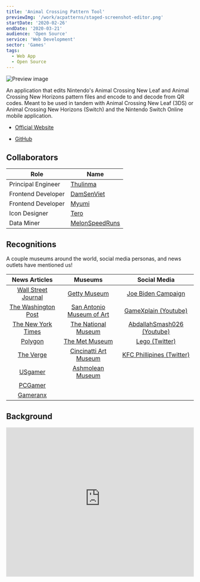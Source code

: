```yaml
---
title: 'Animal Crossing Pattern Tool'
previewImg: '/work/acpatterns/staged-screenshot-editor.png'
startDate: '2020-02-26'
endDate: '2020-03-21'
audience: 'Open Source'
service: 'Web Development'
sector: 'Games'
tags:
  - Web App
  - Open Source
---
```


![Preview image](/work/acpatterns/staged-screenshot-editor.png)

An application that edits Nintendo's Animal Crossing New Leaf and Animal
Crossing New Horizons pattern files and encode to and decode from QR codes.
Meant to be used in tandem with Animal Crossing New Leaf (3DS) or Animal
Crossing New Horizons (Switch) and the Nintendo Switch Online mobile application.

- [Official Website](https://acpatterns.com)

- [GitHub](https://github.com/Thulinma/ACNLPatternTool)

## Collaborators

| Role               | Name                                                 |
| ------------------ | ---------------------------------------------------- |
| Principal Engineer | [Thulinma](https://github.com/Thulinma)              |
| Frontend Developer | [DamSenViet ](https://github.com/DamSenViet)         |
| Frontend Developer | [Myumi ](https://github.com/myumi)                   |
| Icon Designer      | [Tero](https://tero.space/)                          |
| Data Miner         | [MelonSpeedRuns](https://twitter.com/MelonSpeedruns) |

## Recognitions

A couple museums around the world, social media personas, and news outlets have mentioned us!

|                                                                           News Articles                                                                           |                                                           Museums                                                           |                                                                                                                            Social Media                                                                                                                            |
| :---------------------------------------------------------------------------------------------------------------------------------------------------------------: | :-------------------------------------------------------------------------------------------------------------------------: | :----------------------------------------------------------------------------------------------------------------------------------------------------------------------------------------------------------------------------------------------------------------: |
|                  [Wall Street Journal](https://www.wsj.com/articles/nintendos-animal-crossing-goes-upscale-with-museum-masterpieces-11597852490)                  |                 [Getty Museum](http://blogs.getty.edu/iris/how-to-build-an-art-museum-in-animal-crossing/)                  |                                                                                                 [Joe Biden Campaign](https://store.joebiden.com/animal-crossing/)                                                                                                  |
|                       [The Washington Post](https://www.washingtonpost.com/video-games/2020/04/18/animal-crossing-new-horizons-tools-tips/)                       |                            [San Antonio Museum of Art](https://www.samuseum.org/animalcrossing/)                            |                                                                                                [GameXplain (Youtube)](https://www.youtube.com/watch?v=7Qrvb0Pi29c)                                                                                                 |
|                                  [The New York Times](https://www.nytimes.com/2020/09/01/us/politics/biden-animal-crossing.html)                                  | [The National Museum](https://www.nasjonalmuseet.no/en/aktuelt/2020/put-the-national-museum-in-your-animal-crossing-world/) |                                                                                                     [AbdallahSmash026 (Youtube)](https://youtu.be/aIEA5QnQSDo)                                                                                                     |
| [Polygon](https://www.polygon.com/animal-crossing-new-horizons-switch-acnh-guide/2020/3/27/21197396/turn-pictures-into-murals-patterns-in-game-nook-link-qr-code) |       [The Met Museum](https://www.metmuseum.org/blogs/collection-insights/2020/animal-crossing-new-horizons-qr-code)       |                                                                                            [Lego (Twitter)](https://twitter.com/LEGO_Group/status/1322508736678813696)                                                                                             |
|                  [The Verge](https://www.theverge.com/2020/9/1/21409727/biden-harris-animal-crossing-campaign-new-horizons-yard-signs-election)                   |              [Cincinatti Art Museum](https://www.cincinnatiartmuseum.org/about/blog/animal-crossing-and-cam/)               | [KFC Phillipines (Twitter)](https://twitter.com/KFCPhilippines/status/1273093956763439104?ref_src=twsrc%5Etfw%7Ctwcamp%5Etweetembed%7Ctwterm%5E1273093956763439104%7Ctwgr%5E&ref_url=https%3A%2F%2Feconsultancy.com%2Fthe-animal-crossing-phenomenon-marketing%2F) |
|          [USgamer](https://www.usgamer.net/articles/animal-crossings-qr-codes-are-handy-for-designs-and-also-importing-massive-jeff-goldblum-paintings)           |                                [Ashmolean Museum](https://www.ashmolean.org/animal-crossing)                                |                                                                                                                                                                                                                                                                    |
|                        [PCGamer](https://www.pcgamer.com/give-your-animal-crossing-home-a-pc-gaming-makeover-with-this-handy-design-tool/)                        |                                                                                                                             |                                                                                                                                                                                                                                                                    |
|                   [Gameranx](https://gameranx.com/features/id/195193/article/animal-crossing-new-horizons-how-to-import-images-custom-designs/)                   |                                                                                                                             |                                                                                                                                                                                                                                                                    |

## Background

<iframe
  width="100%"
  height="400"
  src="https://www.youtube-nocookie.com/embed/z09iRo44Mcs?si=1o6MMxqKsSiFOHMJ"
  title="YouTube video player"
  frameBorder="0"
  allow="accelerometer; autoplay; clipboard-write; encrypted-media; gyroscope; picture-in-picture; web-share"
  allowFullScreen
/>

In 2012, Nintendo released Animal Crossing New Leaf (ACNL) for their latest
portable console – the 3DS. This was the first of the Animal Crossing series
games to feature QR codes with a means of sharing in-game apparel designs
over the internet by uploading in-game screenshots of the QR code. While
ACNL continued to gain steam in popularity, so did the number of pattern
designers and QR codes. Spanning dedicated ACNL forums, Tumblr blogs posts,
Tweets, and Google Images, the method of discovering and sharing pattern
designs was decentralized and painful. Another problem noticed was plagiarism,
a common complaint from the Japanese ACNL community. Designers had been taking
patterns from the Japanese community passing them off as their own.

The first of people to begin scratching these problems was Thulinma, a developer
in the Netherlands, who created an [early version of the pattern editor](https://thulinma.com/acnl/).
At the time it only handled ACNL patterns and couldn't show a 3D model preview
of the apparel that the pattern would be projected to in game. I reached out to
him about his application in 2018 trying to understand the underlying pattern
format encoded by the QR to prepare for the next anticipated Animal Crossing
game (and what I anticipated to be the next QR code format). With the pieces
assembled I eventually began making design mockups and [experimental performance
tests](https://github.com/DamSenViet/react-acnl-pattern-tool) for a centralized,
searchable database of patterns.

Thulinma later extended an invitation to me to join him and Myumi, a developer
in New York, in making the next generation of the application, We made
uncommitted plans to develop a new application from scratch and decided to stay
in touch with each other. A majority of this time was spent idle, waiting
for Nintendo to make some mention of patterns in their announcements or gameplay
previews. In Feb 2020 Nintendo finally showcased patterns in their Nintendo
Direct for Animal Crossing New Horizons (ACNH) while also setting the release
date a week or two right after.

<iframe
  width="100%"
  height="400"
  src="https://www.youtube.com/embed/Ie4WZCLbtVs?si=tlZGw_4rLsGEJJMo&amp;start=928"
  title="YouTube video player"
  frameBorder="0"
  allow="accelerometer; autoplay; clipboard-write; encrypted-media; gyroscope; picture-in-picture; web-share"
  allowFullScreen
/>

## Approaching Launch

With 1-2 weeks of available development time, we hurriedly began brainstorming
ideas. Very quickly, we set up a Discord server to help us, who were all
residing in different parts of the world, to communicate and support our future
users. We decided to deploy a web application on our own servers and domains
with the potential to release an offline version. The app would include
the pattern editor which would allow you to edit via a GUI, include the ability
to import and export QR codes and include backwards compatibility for ACNL
patterns. We also floated the idea of including the ability to convert regular
images to ACNL patterns as a bonus feature.

During initial development, the ACNH pattern format was not publicly
available. Our lead engineer would take care of the pattern format libraries,
backend api, and infrastructure. I instead redirected a majority of our efforts
to the frontend UI and Myumi worked on improving QR code generation. Since no
one had access to ACNH just yet, we made plans to reverse-engineer and add this
in a future update (which we did).

We also wanted to include an account system, but with two weeks left, there
wasn't enough time and resources to securely and properly add authentication and
authorization. The benefits of an account system wouldn't solve plagiarism and
would also require us to setup more internal human infrastructure. Based on our
timeline, an account system was out of question.

### As Frontend Developer

As an experienced front-end developer, I advised my team on our
potential technology stack, helping us decide on a build strategy to provide
both online and offline versions of the application. A combination of prior
[performance tests](https://github.com/DamSenViet/react-acnl-pattern-tool)
alongside wanting to include everyone in the development process eventually led
us to settle on Vue.js – a component framework similar to utilizing plain HTML,
CSS, JS – easy to use for developers on the team unfamilar with working in a
component system and ES modules.

Becoming responsible for all of our setup included setting up a custom tooling
involving bundling, compression, and dependency structures was the easy part.
One of the unique problems we ran into included needing to link a fork of the
QR Code library we needed to extend from the source code directly because it
didn't support encoding binary data and was written in TypeScript, a different
language from the what were using which was JavaScript. This was handled with
git submodules at my suggestion so we could modify the original source, compile
it back to JavaScript and then reference it from our main project.

I also ended up spearheading a large amount of our UI programming involving
setting up our initial routing, pages, portal managers, data stores, client-side
caching systems, api libraries, and integrating internationalization features.

### As UI/UX Designer

With a prior background in UI and UX, I also led the design efforts in making
responsive HD mockups of our UI for multiple screen sizes, determining general
art direction, design language, and color schemes. Paired with my background in
development, I also advised other team members on the viability of specific UI
features.

Before the project kicked off, I had already been working on the UI/UX design
for the application for a long time. While I did have a design in mind modeled
after online apparel shops, we rejected many of my initial designs as a team
because we wanted the UI to feel playful and match the upcoming game's design
language and make it feel less commercialy oriented. Animal Crossing had a
reputation for being a game where people could relax and take it slow. We wanted
the UI to reflect that same mood. We continued with an another prototype of mine
playing off the same soft colors that Animal Crossing had used. Looking back,
I'm incredibly glad we made that decision.

Early homepage mockups:

{/* slider carousel of earl mockups */}
![Early homepage mockup](/work/acpatterns/early-homepage.png)

Latest homepage mockups:

{/* replace with carousel of mobile + desktop mockups */}
![Latest Homepage Mockups](/work/acpatterns/latest-homepage.png)

## At Launch

At launch, we focused only on features and queued the UI update that would be
according to the design (still being worked on at this time) for later. Pressed
by lack of time, we focused on implementing features and were even able to
include the ability to convert images into the ACNL format and export the
result as a QR code. Lucky for us, the image conversion feature, which was
originally a bonus feature, ended up becoming our main driver for engagement.

{/* insert images of app at launch */}

## Successes

Users greatly loved the image conversion and QR code preview features, using it
put pictures of memes, art, and loved ones into their games. Mentioned in the
Nintendo Direct, by scanning the QR codes with Nintendo's mobile application,
users were able to add these patterns encoded as QR codes to their game after
connecting with their Nintendo Account. Our image conversion feature allowed for
memes, art, and pictures of loved ones to be added into the game as designs that
users could project onto in-game apparel, furniture and decor, and even 1x1
tiles on landscapes. We received heartfelt messages and support from the Animal
Crossing community on our platform and collaborated with other similar free
platforms [Nooknet](https://nooknet.net/) to continue getting the word out.

With the resounding positive feedback from the community, we expanded the image
conversion feature to include the ability to split the image into a grid of
multiple patterns to create in-game mosaics. You can find more examples of these
under our [recognitions](#recognitions).

{/* image of mosaic feature */}

### Large Consistent Userbase

With the financial resources I had at the time, I could not even remotely afford
the infrastructure required to even support such a large userbase. Given our
stats for April 2020, we did amazing on release!

![April traffic stats](/work/acpatterns/stats-1.png)

By May our numbers began to slack a bit, but it was expected because the
popularity and visibility of the game began to fizzle. Users began to
understand that this Animal Crossing entry not centered around interaction like
previous entries but around customization instead. Many of us Animal Crossing
fans were feeling burnout from the game. Despite the lack of Nintendo's new
updates excluding meaningful additions to the base game, we continued to have
millions of unique monthly global users.

![May traffic stats](/work/acpatterns/stats-2.png)

### Social Media

We made it into popular culture! Over the first few COVID months, you
could see us all over social media channels. Our patterns and QR codes were
included in the posts of popular Facebook groups such as "Subtle Asian
Traits", on [Instagram](https://www.instagram.com/p/B_R-61pFrjP/?utm_source=ig_web_button_share_sheet),
and on Twitter by pixel art arists. Even popular Youtube gaming channel
[GameXplain](https://www.youtube.com/watch?v=7Qrvb0Pi29c) made a video about
our application and a tutorial of how to use the old version of it!

We gained enough traction to even be featured in news articles of
well-established digital news outlets such as [Wall Street Journal](https://www.wsj.com/articles/nintendos-animal-crossing-goes-upscale-with-museum-masterpieces-11597852490),
[Polygon](https://www.polygon.com/animal-crossing-new-horizons-switch-acnh-guide/2020/3/27/21197396/turn-pictures-into-murals-patterns-in-game-nook-link-qr-code).

Museums like the [Getty](https://experiments.getty.edu/ac-art-generator) built
on our codebase an opportunity to engage new audiences by making their own art
collections available as QR codes. This motivated me to make a [separate publicly available library](./acpatterns-js)
for developers who want to automate the process or make similar applications.

Other companies were also using our platform as a way to advertise and engage
with their customers. This [tweet by KFC Phillipines](https://twitter.com/KFCPhilippines/status/1273093956763439104?ref_src=twsrc%5Etfw%7Ctwcamp%5Etweetembed%7Ctwterm%5E1273093956763439104%7Ctwgr%5E&ref_url=https%3A%2F%2Feconsultancy.com%2Fthe-animal-crossing-phenomenon-marketing%2F)
includes patterns that were converted using our tool using the mosaic image
creating feature demonstrating how wide-reaching our platform had become over
social media. A similar marketing strategy was also used by the [President Joe
Biden Campaign.](https://www.theverge.com/2020/9/1/21409727/biden-harris-animal-crossing-campaign-new-horizons-yard-signs-election)

## Post Launch Challenges

While the initial development phase was short and sweet, we still had a long way
to go in supporting and maintaining the application.

### Time Allocation

Over the initial phases of the project, I realized we had split too much of my
time between my two roles as developer and designer, that we ran into
bottlenecks. Even after the initial release, I found myself having to spend too
much time on the HD mockups to help move development forward. Despite being a
unicorn, I found our pace of development to be a bit frustrating.

After our initial release, we encountered many offers of other community
members volunteering to help. We eventually vetted and brought on Tero, an
icon/brand designer from Germany, onto the team who did an [amazing job
creating graphics and branding for us to use](https://tero.space/acpatterns),
freeing up more of my time for development.

### Overlooked Infrastructure

Within the first week of releasing our application in late March, we
received a DDOS attack from a disgruntled Discord member we had banned for
harassing other community members. The application was down for approximately
half a day while we scrambled to set up a reverse proxy to deal with the high
load of requests as well as malicious ones. We also began adding rules of
conduct to our Discord server upon a user joining and became more active in
responding to similar incidents.

### Nintendo's Legal Team

Nintendo at some point sent us a legal notice, pleasantly worded, that we take
down the website in its entirety, citing us for copyright infringement despite
the fact that the ability to scan QR codes containing patterns at all was
Nintendo's decision. We agreed that we needed a way to moderate the patterns,
but not with the copyright infringement. Even if our application did not exist,
users could still create copyright infringing content in-game without our
application ever existing. This was the one point in their legal challenge
that we decided to ignore.

We resolved the other legal qualms by temporarily disabling the browsing system,
setting up NSFW filters, and worked on a moderating system the day we got the
notice. We removed all references to Nintendo. Nintendo then de-escalated the
legal threat and left us somewhat confused about their intentions, despite us
not taking away the ability to convert images to patterns and then to QR Codes.

Nintendo later showed up again in a news article when asked by the [Wall Street
Journal](https://www.wsj.com/articles/nintendos-animal-crossing-goes-upscale-with-museum-masterpieces-11597852490)
about their thoughts on our application. Their response:

> “very happy” that the game is able to “facilitate the creative and social activities of people around the world.”

### User-Generated Content

During the initial week of release, we had already received complaints about
inappropriate content in our pattern database. This content included racism,
sexism, genderism, porn, gore, etc – clearly not content meant for kids or those
playing Animal Crossing for relaxation purposes, which really was on entire
userbase. We were even featured on [Eurogamer](https://www.eurogamer.net/articles/2020-03-21-animal-crossing-new-horizons-players-are-putting-memes-hand-wash-warnings-and-some-very-nasty-things-in-their-islands)
for this blunder. This led us to build a NSFW section that needed confirmation.

This was a problem we clearly lacked support for as we had not originally
anticipated this to be an issue prior to launch. When we had to develop a
moderating system to handle Nintendo's legal challenges, we were not able to
spend as much time as we should have recruiting a network of volunteer
moderators. Even if we did, we would be lacking a proper set of of moderating
tools (and the time to make them) and so it made this an incredibly difficult
problem (even more so for a small team) that we still have not addressed as of
today. The lack of time due to life prioritiies began to take precendence for
our team, eventually bringing new searchable pattern publications to a
standstill.

## Final Thoughts

Developing, designing, and maintaining the application has helped me
familiarize myself with the challenges in a product's lifecycle as well as
helped me understand the concept of product ownership. It meant providing
support to users (both non-developers and developers), responding to feature
requests, reviewing code, managing contributions, and coordinating with team
members. We deployed a tool for others to meaningfully engage over social media
and games and we were recogized for it.

I'm proud that our work had a positive impact and hope to continue developing
apps like this!
